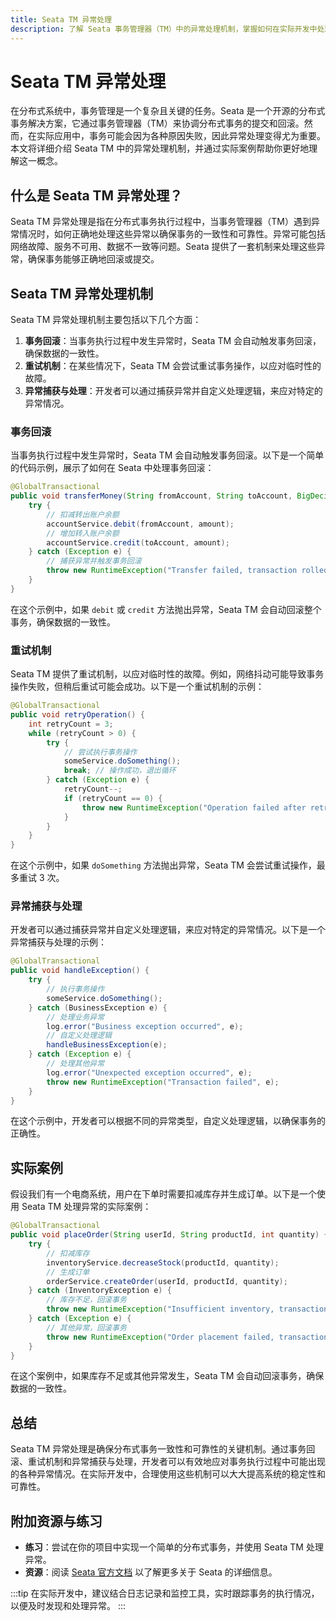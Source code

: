 ```yaml
---
title: Seata TM 异常处理
description: 了解 Seata 事务管理器（TM）中的异常处理机制，掌握如何在实际开发中处理事务异常。
---
```


# Seata TM 异常处理

在分布式系统中，事务管理是一个复杂且关键的任务。Seata 是一个开源的分布式事务解决方案，它通过事务管理器（TM）来协调分布式事务的提交和回滚。然而，在实际应用中，事务可能会因为各种原因失败，因此异常处理变得尤为重要。本文将详细介绍 Seata TM 中的异常处理机制，并通过实际案例帮助你更好地理解这一概念。

## 什么是 Seata TM 异常处理？

Seata TM 异常处理是指在分布式事务执行过程中，当事务管理器（TM）遇到异常情况时，如何正确地处理这些异常以确保事务的一致性和可靠性。异常可能包括网络故障、服务不可用、数据不一致等问题。Seata 提供了一套机制来处理这些异常，确保事务能够正确地回滚或提交。

## Seata TM 异常处理机制

Seata TM 异常处理机制主要包括以下几个方面：

1. **事务回滚**：当事务执行过程中发生异常时，Seata TM 会自动触发事务回滚，确保数据的一致性。
2. **重试机制**：在某些情况下，Seata TM 会尝试重试事务操作，以应对临时性的故障。
3. **异常捕获与处理**：开发者可以通过捕获异常并自定义处理逻辑，来应对特定的异常情况。

### 事务回滚

当事务执行过程中发生异常时，Seata TM 会自动触发事务回滚。以下是一个简单的代码示例，展示了如何在 Seata 中处理事务回滚：

```java
@GlobalTransactional
public void transferMoney(String fromAccount, String toAccount, BigDecimal amount) {
    try {
        // 扣减转出账户余额
        accountService.debit(fromAccount, amount);
        // 增加转入账户余额
        accountService.credit(toAccount, amount);
    } catch (Exception e) {
        // 捕获异常并触发事务回滚
        throw new RuntimeException("Transfer failed, transaction rolled back", e);
    }
}
```

在这个示例中，如果 `debit` 或 `credit` 方法抛出异常，Seata TM 会自动回滚整个事务，确保数据的一致性。

### 重试机制

Seata TM 提供了重试机制，以应对临时性的故障。例如，网络抖动可能导致事务操作失败，但稍后重试可能会成功。以下是一个重试机制的示例：

```java
@GlobalTransactional
public void retryOperation() {
    int retryCount = 3;
    while (retryCount > 0) {
        try {
            // 尝试执行事务操作
            someService.doSomething();
            break; // 操作成功，退出循环
        } catch (Exception e) {
            retryCount--;
            if (retryCount == 0) {
                throw new RuntimeException("Operation failed after retries", e);
            }
        }
    }
}
```

在这个示例中，如果 `doSomething` 方法抛出异常，Seata TM 会尝试重试操作，最多重试 3 次。

### 异常捕获与处理

开发者可以通过捕获异常并自定义处理逻辑，来应对特定的异常情况。以下是一个异常捕获与处理的示例：

```java
@GlobalTransactional
public void handleException() {
    try {
        // 执行事务操作
        someService.doSomething();
    } catch (BusinessException e) {
        // 处理业务异常
        log.error("Business exception occurred", e);
        // 自定义处理逻辑
        handleBusinessException(e);
    } catch (Exception e) {
        // 处理其他异常
        log.error("Unexpected exception occurred", e);
        throw new RuntimeException("Transaction failed", e);
    }
}
```

在这个示例中，开发者可以根据不同的异常类型，自定义处理逻辑，以确保事务的正确性。

## 实际案例

假设我们有一个电商系统，用户在下单时需要扣减库存并生成订单。以下是一个使用 Seata TM 处理异常的实际案例：

```java
@GlobalTransactional
public void placeOrder(String userId, String productId, int quantity) {
    try {
        // 扣减库存
        inventoryService.decreaseStock(productId, quantity);
        // 生成订单
        orderService.createOrder(userId, productId, quantity);
    } catch (InventoryException e) {
        // 库存不足，回滚事务
        throw new RuntimeException("Insufficient inventory, transaction rolled back", e);
    } catch (Exception e) {
        // 其他异常，回滚事务
        throw new RuntimeException("Order placement failed, transaction rolled back", e);
    }
}
```

在这个案例中，如果库存不足或其他异常发生，Seata TM 会自动回滚事务，确保数据的一致性。

## 总结

Seata TM 异常处理是确保分布式事务一致性和可靠性的关键机制。通过事务回滚、重试机制和异常捕获与处理，开发者可以有效地应对事务执行过程中可能出现的各种异常情况。在实际开发中，合理使用这些机制可以大大提高系统的稳定性和可靠性。

## 附加资源与练习

- **练习**：尝试在你的项目中实现一个简单的分布式事务，并使用 Seata TM 处理异常。
- **资源**：阅读 [Seata 官方文档](https://seata.io/zh-cn/docs/overview/what-is-seata.html) 以了解更多关于 Seata 的详细信息。

:::tip
在实际开发中，建议结合日志记录和监控工具，实时跟踪事务的执行情况，以便及时发现和处理异常。
:::